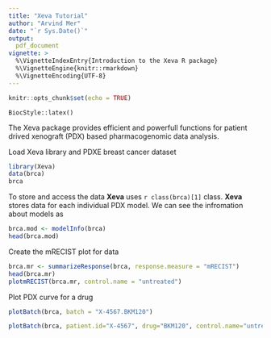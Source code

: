```yaml
---
title: "Xeva Tutorial"
author: "Arvind Mer"
date: "`r Sys.Date()`"
output: 
  pdf_document
vignette: >
  %\VignetteIndexEntry{Introduction to the Xeva R package}
  %\VignetteEngine{knitr::rmarkdown}
  %\VignetteEncoding{UTF-8}
---
```


```r
knitr::opts_chunk$set(echo = TRUE)
```
```style-knitr
BiocStyle::latex()
```

The Xeva package provides efficient and powerfull functions for patient drived xenograft (PDX) based pharmacogenomic data analysis. 

Load Xeva library and PDXE breast cancer dataset
```r
library(Xeva)
data(brca)
brca
```
To store and access the data **Xeva** uses `r class(brca)[1]` class. 
**Xeva** stores data for each individual PDX model. We can see the infromation about models as
```r
brca.mod <- modelInfo(brca)
head(brca.mod)
```

Create the mRECIST plot for data
```r
brca.mr <- summarizeResponse(brca, response.measure = "mRECIST")
head(brca.mr)
plotmRECIST(brca.mr, control.name = "untreated")
```

Plot PDX curve for a drug
```r
plotBatch(brca, batch = "X-4567.BKM120")

plotBatch(brca, patient.id="X-4567", drug="BKM120", control.name="untreated")

```

